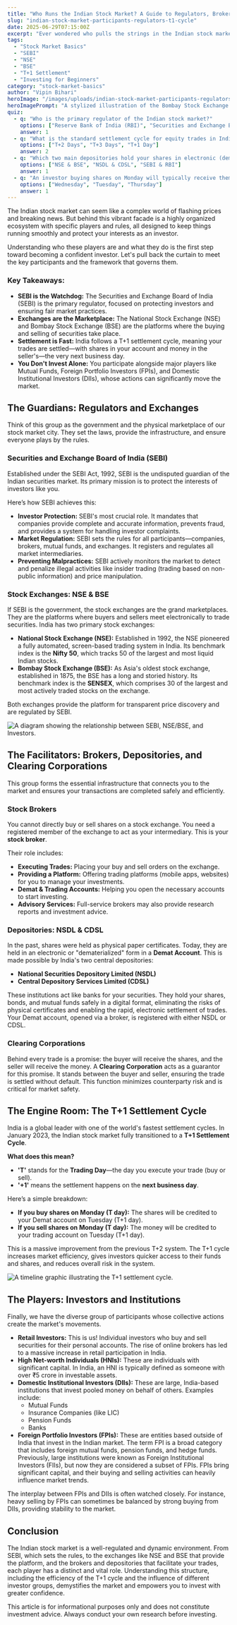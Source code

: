 ```yaml
---
title: "Who Runs the Indian Stock Market? A Guide to Regulators, Brokers, and the T+1 Cycle"
slug: "indian-stock-market-participants-regulators-t1-cycle"
date: 2025-06-29T07:15:00Z
excerpt: "Ever wondered who pulls the strings in the Indian stock market? This guide breaks down the roles of SEBI, stock exchanges like NSE & BSE, brokers, and explains the revolutionary T+1 settlement cycle. Understand the key players, from retail investors to FPIs, and how they all fit together."
tags:
  - "Stock Market Basics"
  - "SEBI"
  - "NSE"
  - "BSE"
  - "T+1 Settlement"
  - "Investing for Beginners"
category: "stock-market-basics"
author: "Vipin Bihari"
heroImage: "/images/uploads/indian-stock-market-participants-regulators-t1-cycle/hero-image.jpg"
heroImagePrompt: "A stylized illustration of the Bombay Stock Exchange building with icons representing investors, regulators, and digital transactions, symbolizing the ecosystem of the Indian stock market."
quiz:
  - q: "Who is the primary regulator of the Indian stock market?"
    options: ["Reserve Bank of India (RBI)", "Securities and Exchange Board of India (SEBI)", "Ministry of Finance"]
    answer: 1
  - q: "What is the standard settlement cycle for equity trades in India?"
    options: ["T+2 Days", "T+3 Days", "T+1 Day"]
    answer: 2
  - q: "Which two main depositories hold your shares in electronic (demat) form?"
    options: ["NSE & BSE", "NSDL & CDSL", "SEBI & RBI"]
    answer: 1
  - q: "An investor buying shares on Monday will typically receive them in their demat account on:"
    options: ["Wednesday", "Tuesday", "Thursday"]
    answer: 1
---
```


The Indian stock market can seem like a complex world of flashing prices and breaking news. But behind this vibrant facade is a highly organized ecosystem with specific players and rules, all designed to keep things running smoothly and protect your interests as an investor.

Understanding who these players are and what they do is the first step toward becoming a confident investor. Let's pull back the curtain to meet the key participants and the framework that governs them.

### Key Takeaways:

*   **SEBI is the Watchdog:** The Securities and Exchange Board of India (SEBI) is the primary regulator, focused on protecting investors and ensuring fair market practices.
*   **Exchanges are the Marketplace:** The National Stock Exchange (NSE) and Bombay Stock Exchange (BSE) are the platforms where the buying and selling of securities take place.
*   **Settlement is Fast:** India follows a T+1 settlement cycle, meaning your trades are settled—with shares in your account and money in the seller's—the very next business day.
*   **You Don't Invest Alone:** You participate alongside major players like Mutual Funds, Foreign Portfolio Investors (FPIs), and Domestic Institutional Investors (DIIs), whose actions can significantly move the market.

## The Guardians: Regulators and Exchanges

Think of this group as the government and the physical marketplace of our stock market city. They set the laws, provide the infrastructure, and ensure everyone plays by the rules.

### Securities and Exchange Board of India (SEBI)

Established under the SEBI Act, 1992, SEBI is the undisputed guardian of the Indian securities market. Its primary mission is to protect the interests of investors like you.

Here’s how SEBI achieves this:
*   **Investor Protection:** SEBI's most crucial role. It mandates that companies provide complete and accurate information, prevents fraud, and provides a system for handling investor complaints.
*   **Market Regulation:** SEBI sets the rules for all participants—companies, brokers, mutual funds, and exchanges. It registers and regulates all market intermediaries.
*   **Preventing Malpractices:** SEBI actively monitors the market to detect and penalize illegal activities like insider trading (trading based on non-public information) and price manipulation.

### Stock Exchanges: NSE & BSE

If SEBI is the government, the stock exchanges are the grand marketplaces. They are the platforms where buyers and sellers meet electronically to trade securities. India has two primary stock exchanges:

*   **National Stock Exchange (NSE):** Established in 1992, the NSE pioneered a fully automated, screen-based trading system in India. Its benchmark index is the **Nifty 50**, which tracks 50 of the largest and most liquid Indian stocks.
*   **Bombay Stock Exchange (BSE):** As Asia's oldest stock exchange, established in 1875, the BSE has a long and storied history. Its benchmark index is the **SENSEX**, which comprises 30 of the largest and most actively traded stocks on the exchange.

Both exchanges provide the platform for transparent price discovery and are regulated by SEBI.

![A diagram showing the relationship between SEBI, NSE/BSE, and Investors.](/images/uploads/indian-stock-market-participants-regulators-t1-cycle/regulators-and-exchanges.png)

## The Facilitators: Brokers, Depositories, and Clearing Corporations

This group forms the essential infrastructure that connects you to the market and ensures your transactions are completed safely and efficiently.

### Stock Brokers

You cannot directly buy or sell shares on a stock exchange. You need a registered member of the exchange to act as your intermediary. This is your **stock broker**.

Their role includes:
*   **Executing Trades:** Placing your buy and sell orders on the exchange.
*   **Providing a Platform:** Offering trading platforms (mobile apps, websites) for you to manage your investments.
*   **Demat & Trading Accounts:** Helping you open the necessary accounts to start investing.
*   **Advisory Services:** Full-service brokers may also provide research reports and investment advice.

### Depositories: NSDL & CDSL

In the past, shares were held as physical paper certificates. Today, they are held in an electronic or "dematerialized" form in a **Demat Account**. This is made possible by India's two central depositories:

*   **National Securities Depository Limited (NSDL)**
*   **Central Depository Services Limited (CDSL)**

These institutions act like banks for your securities. They hold your shares, bonds, and mutual funds safely in a digital format, eliminating the risks of physical certificates and enabling the rapid, electronic settlement of trades. Your Demat account, opened via a broker, is registered with either NSDL or CDSL.

### Clearing Corporations

Behind every trade is a promise: the buyer will receive the shares, and the seller will receive the money. A **Clearing Corporation** acts as a guarantor for this promise. It stands between the buyer and seller, ensuring the trade is settled without default. This function minimizes counterparty risk and is critical for market safety.

## The Engine Room: The T+1 Settlement Cycle

India is a global leader with one of the world's fastest settlement cycles. In January 2023, the Indian stock market fully transitioned to a **T+1 Settlement Cycle**.

**What does this mean?**

*   **'T'** stands for the **Trading Day**—the day you execute your trade (buy or sell).
*   **'+1'** means the settlement happens on the **next business day**.

Here’s a simple breakdown:
*   **If you buy shares on Monday (T day):** The shares will be credited to your Demat account on Tuesday (T+1 day).
*   **If you sell shares on Monday (T day):** The money will be credited to your trading account on Tuesday (T+1 day).

This is a massive improvement from the previous T+2 system. The T+1 cycle increases market efficiency, gives investors quicker access to their funds and shares, and reduces overall risk in the system.

![A timeline graphic illustrating the T+1 settlement cycle.](/images/uploads/indian-stock-market-participants-regulators-t1-cycle/t1-settlement-cycle.png)

## The Players: Investors and Institutions

Finally, we have the diverse group of participants whose collective actions create the market's movements.

*   **Retail Investors:** This is us! Individual investors who buy and sell securities for their personal accounts. The rise of online brokers has led to a massive increase in retail participation in India.
*   **High Net-worth Individuals (HNIs):** These are individuals with significant capital. In India, an HNI is typically defined as someone with over ₹5 crore in investable assets.
*   **Domestic Institutional Investors (DIIs):** These are large, India-based institutions that invest pooled money on behalf of others. Examples include:
    *   Mutual Funds
    *   Insurance Companies (like LIC)
    *   Pension Funds
    *   Banks
*   **Foreign Portfolio Investors (FPIs):** These are entities based outside of India that invest in the Indian market. The term FPI is a broad category that includes foreign mutual funds, pension funds, and hedge funds. Previously, large institutions were known as Foreign Institutional Investors (FIIs), but now they are considered a subset of FPIs. FPIs bring significant capital, and their buying and selling activities can heavily influence market trends.

The interplay between FPIs and DIIs is often watched closely. For instance, heavy selling by FPIs can sometimes be balanced by strong buying from DIIs, providing stability to the market.

## Conclusion

The Indian stock market is a well-regulated and dynamic environment. From SEBI, which sets the rules, to the exchanges like NSE and BSE that provide the platform, and the brokers and depositories that facilitate your trades, each player has a distinct and vital role. Understanding this structure, including the efficiency of the T+1 cycle and the influence of different investor groups, demystifies the market and empowers you to invest with greater confidence.

This article is for informational purposes only and does not constitute investment advice. Always conduct your own research before investing.